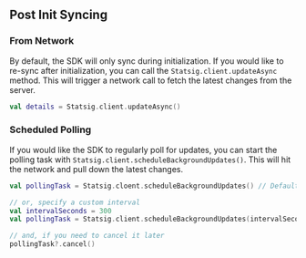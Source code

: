 ## Post Init Syncing

### From Network

By default, the SDK will only sync during initialization. If you would like to re-sync after initialization, you can call the `Statsig.client.updateAsync` method.
This will trigger a network call to fetch the latest changes from the server.

```kotlin
val details = Statsig.client.updateAsync()
```

### Scheduled Polling

If you would like the SDK to regularly poll for updates, you can start the polling task with `Statsig.client.scheduleBackgroundUpdates()`.
This will hit the network and pull down the latest changes.

```kotlin
val pollingTask = Statsig.cloent.scheduleBackgroundUpdates() // Defaults to 1 hour interval

// or, specify a custom interval
val intervalSeconds = 300
val pollingTask = Statsig.client.scheduleBackgroundUpdates(intervalSeconds)

// and, if you need to cancel it later
pollingTask?.cancel()
```
